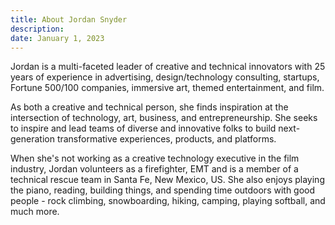 ```yaml
---
title: About Jordan Snyder
description:
date: January 1, 2023
---
```


Jordan is a multi-faceted leader of creative and technical innovators with 25 years of experience in advertising, design/technology consulting, startups, Fortune 500/100 companies, immersive art, themed entertainment, and film.

As both a creative and technical person, she finds inspiration at the intersection of technology, art, business, and entrepreneurship. She seeks to inspire and lead teams of diverse and innovative folks to build next-generation transformative experiences, products, and platforms.

When she's not working as a creative technology executive in the film industry, Jordan volunteers as a firefighter, EMT and is a member of a technical rescue team in Santa Fe, New Mexico, US. She also enjoys playing the piano, reading, building things, and spending time outdoors with good people - rock climbing, snowboarding, hiking, camping, playing softball, and much more.
